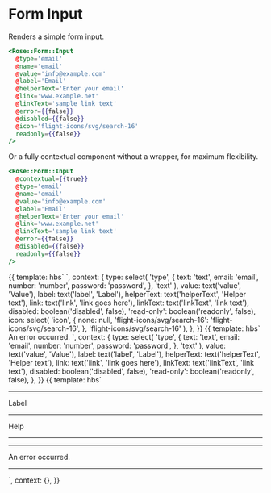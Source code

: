 
<Meta title="Rose/Form/Input" component="Form/Input" />

# Form Input

Renders a simple form input.

```handlebars
<Rose::Form::Input
  @type='email'
  @name='email'
  @value='info@example.com'
  @label='Email'
  @helperText='Enter your email'
  @link='www.example.net'
  @linkText='sample link text'
  @error={{false}}
  @disabled={{false}}
  @icon='flight-icons/svg/search-16'
  readonly={{false}}
/>
```

Or a fully contextual component without a wrapper, for maximum flexibility.

```handlebars
<Rose::Form::Input
  @contextual={{true}}
  @type='email'
  @name='email'
  @value='info@example.com'
  @label='Email'
  @helperText='Enter your email'
  @link='www.example.net'
  @linkText='sample link text'
  @error={{false}}
  @disabled={{false}}
  readonly={{false}}
/>
```

<Preview>
  <Story name="Basic Field">
    {{
      template: hbs`
      <Rose::Form::Input
        @type={{type}}
        @name={{type}}
        @value={{value}}
        @label={{label}}
        @helperText={{helperText}}
        @link={{link}}
        @linkText={{linkText}}
        @error={{false}}
        @disabled={{disabled}}
        readonly={{read-only}}
        @icon={{icon}}
        />
    `,
      context: {
        type: select(
          'type',
          {
            text: 'text',
            email: 'email',
            number: 'number',
            password: 'password',
          },
          'text'
        ),
        value: text('value', 'Value'),
        label: text('label', 'Label'),
        helperText: text('helperText', 'Helper text'),
        link: text('link', 'link goes here'),
        linkText: text('linkText', 'link text'),
        disabled: boolean('disabled', false),
        'read-only': boolean('readonly', false),
        icon: select(
          'icon',
          {
            none: null,
            'flight-icons/svg/search-16': 'flight-icons/svg/search-16',
          },
          'flight-icons/svg/search-16'
        ),
      },
    }}
  </Story>
</Preview>

<Preview>
  <Story name="Field with Errors">
    {{
      template: hbs`
      <Rose::Form::Input
        @type={{type}}
        @name={{type}}
        @value={{value}}
        @label={{label}}
        @helperText={{helperText}}
        @link={{link}}
        @linkText={{linkText}}
        @error={{true}}
        @disabled={{disabled}}
        readonly={{read-only}}
        as |field|
      >
        <field.errors as |errors|>
          <errors.message>An error occurred.</errors.message>
        </field.errors>
      </Rose::Form::Input>
    `,
      context: {
        type: select(
          'type',
          {
            text: 'text',
            email: 'email',
            number: 'number',
            password: 'password',
          },
          'text'
        ),
        value: text('value', 'Value'),
        label: text('label', 'Label'),
        helperText: text('helperText', 'Helper text'),
        link: text('link', 'link goes here'),
        linkText: text('linkText', 'link text'),
        disabled: boolean('disabled', false),
        'read-only': boolean('readonly', false),
      },
    }}
  </Story>
</Preview>

<Preview>
  <Story name="Fully Contextual Input">
    {{
      template: hbs`
      <Rose::Form::Input @value="Text" @error={{true}} @contextual={{true}} as |field|>
        <hr />
        <field.label>Label</field.label>
        <hr />
        <field.helperText>Help</field.helperText>
        <hr />
        <field.field />
        <hr />
        <field.errors as |errors|>
          <errors.message>An error occurred.</errors.message>
        </field.errors>
        <hr />
      </Rose::Form::Input>
    `,
      context: {},
    }}
  </Story>
</Preview>
